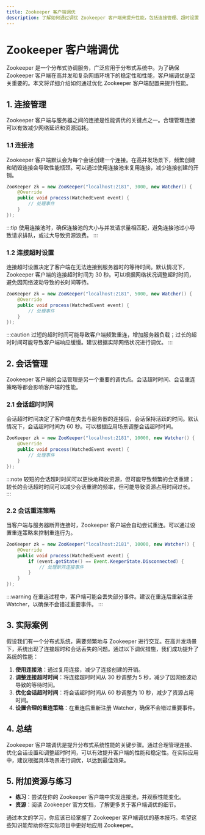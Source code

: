 ```yaml
---
title: Zookeeper 客户端调优
description: 了解如何通过调优 Zookeeper 客户端来提升性能，包括连接管理、超时设置和会话管理等关键技巧。
---
```


# Zookeeper 客户端调优

Zookeeper 是一个分布式协调服务，广泛应用于分布式系统中。为了确保 Zookeeper 客户端在高并发和复杂网络环境下的稳定性和性能，客户端调优是至关重要的。本文将详细介绍如何通过优化 Zookeeper 客户端配置来提升性能。

## 1. 连接管理

Zookeeper 客户端与服务器之间的连接是性能调优的关键点之一。合理管理连接可以有效减少网络延迟和资源消耗。

### 1.1 连接池

Zookeeper 客户端默认会为每个会话创建一个连接。在高并发场景下，频繁创建和销毁连接会导致性能瓶颈。可以通过使用连接池来复用连接，减少连接创建的开销。

```java
ZooKeeper zk = new ZooKeeper("localhost:2181", 3000, new Watcher() {
    @Override
    public void process(WatchedEvent event) {
        // 处理事件
    }
});
```

:::tip
使用连接池时，确保连接池的大小与并发请求量相匹配，避免连接池过小导致请求排队，或过大导致资源浪费。
:::

### 1.2 连接超时设置

连接超时设置决定了客户端在无法连接到服务器时的等待时间。默认情况下，Zookeeper 客户端的连接超时时间为 30 秒。可以根据网络状况调整超时时间，避免因网络波动导致的长时间等待。

```java
ZooKeeper zk = new ZooKeeper("localhost:2181", 5000, new Watcher() {
    @Override
    public void process(WatchedEvent event) {
        // 处理事件
    }
});
```

:::caution
过短的超时时间可能导致客户端频繁重连，增加服务器负载；过长的超时时间可能导致客户端响应缓慢。建议根据实际网络状况进行调优。
:::

## 2. 会话管理

Zookeeper 客户端的会话管理是另一个重要的调优点。会话超时时间、会话重连策略等都会影响客户端的性能。

### 2.1 会话超时时间

会话超时时间决定了客户端在失去与服务器的连接后，会话保持活跃的时间。默认情况下，会话超时时间为 60 秒。可以根据应用场景调整会话超时时间。

```java
ZooKeeper zk = new ZooKeeper("localhost:2181", 10000, new Watcher() {
    @Override
    public void process(WatchedEvent event) {
        // 处理事件
    }
});
```

:::note
较短的会话超时时间可以更快地释放资源，但可能导致频繁的会话重建；较长的会话超时时间可以减少会话重建的频率，但可能导致资源占用时间过长。
:::

### 2.2 会话重连策略

当客户端与服务器断开连接时，Zookeeper 客户端会自动尝试重连。可以通过设置重连策略来控制重连行为。

```java
ZooKeeper zk = new ZooKeeper("localhost:2181", 10000, new Watcher() {
    @Override
    public void process(WatchedEvent event) {
        if (event.getState() == Event.KeeperState.Disconnected) {
            // 处理断开连接事件
        }
    }
});
```

:::warning
在重连过程中，客户端可能会丢失部分事件。建议在重连后重新注册 Watcher，以确保不会错过重要事件。
:::

## 3. 实际案例

假设我们有一个分布式系统，需要频繁地与 Zookeeper 进行交互。在高并发场景下，系统出现了连接超时和会话丢失的问题。通过以下调优措施，我们成功提升了系统的性能：

1. **使用连接池**：通过复用连接，减少了连接创建的开销。
2. **调整连接超时时间**：将连接超时时间从 30 秒调整为 5 秒，减少了因网络波动导致的等待时间。
3. **优化会话超时时间**：将会话超时时间从 60 秒调整为 10 秒，减少了资源占用时间。
4. **设置合理的重连策略**：在重连后重新注册 Watcher，确保不会错过重要事件。

## 4. 总结

Zookeeper 客户端调优是提升分布式系统性能的关键步骤。通过合理管理连接、优化会话设置和调整超时时间，可以有效提升客户端的性能和稳定性。在实际应用中，建议根据具体场景进行调优，以达到最佳效果。

## 5. 附加资源与练习

- **练习**：尝试在你的 Zookeeper 客户端中实现连接池，并观察性能变化。
- **资源**：阅读 Zookeeper 官方文档，了解更多关于客户端调优的细节。

通过本文的学习，你应该已经掌握了 Zookeeper 客户端调优的基本技巧。希望这些知识能帮助你在实际项目中更好地应用 Zookeeper。